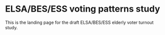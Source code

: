 # ELSA/BES/ESS voting patterns study

This is the landing page for the draft ELSA/BES/ESS elderly voter turnout study.
 